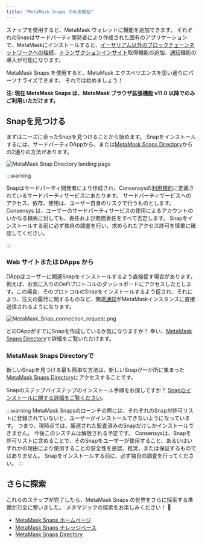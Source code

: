 ```yaml
---
title: "MetaMask Snaps の利用開始"
---
```


スナップを使用すると、MetaMask ウォレットに機能を追加できます。 それぞれのSnapはサードパーティ開発者により作成された固有のアプリケーションで、MetaMaskにインストールすると、[イーサリアム以外のブロックチェーンネットワークへの接続](/metamask-snaps/what-are-interoperability-snaps)、[トランザクションインサイト](/metamask-snaps/what-are-security-snaps)取得機能の追加、[通知](/metamask-snaps/what-are-communication-snaps)機能の導入が可能になります。

MetaMask Snaps を使用すると、MetaMask エクスペリエンスを思い通りにパーソナライズできます。 それでは始めましょう！

**注: 現在 MetaMask Snaps は、MetaMask ブラウザ拡張機能 v11.0 以降でのみご利用いただけます。**

## Snapを見つける

まずはニーズに合ったSnapを見つけることから始めます。 Snapをインストールするには、サードパーティDAppから、または[MetaMask Snaps Directory](https://snaps.metamask.io/?utm_source=metamaskSupport&utm_medium=knowledge-base&utm_campaign=2023_Sep_snaps-launch_content_gettingStarted)からの2通りの方法があります。

<div class="center-container">
  <div class="img-large">
    <img
      src={
        require("../../../../../img/metamask-snaps/getting-started-with-metamask-snaps/MetaMask_Snap_Directory_landing_page.png")
          .default
      }
      alt="MetaMask Snap Directory landing page"
    />
  </div>
</div>

:::warning

Snapはサードパーティ開発者により作成され、Consensysの[利用規約](https://consensys.io/terms-of-use/)に定義されているサードパーティサービスにあたります。 サードパーティサービスへのアクセス、依存、使用は、ユーザー自身のリスクで行うものとします。 Consensys は、ユーザーのサードパーティサービスの使用によるアカウントのいかなる損失に対しても、責任および賠償責任をすべて否定します。 Snapをインストールする前に必ず独自の調査を行い、求められたアクセス許可を慎重に確認してください。

:::

### Web サイトまたは DApps から

DAppはユーザーに関連Snapをインストールするよう直接促す場合があります。 例えば、お気に入りのDeFiプロトコルのダッシュボードにアクセスしたとします。この場合、そのプロトコルのSnapをインストールするよう促され、それにより、注文の履行に関するものなど、関連[通知](/metamask-snaps/what-are-communication-snaps)がMetaMaskインスタンスに直接送信されるようになります。

<div class="center-container">
  <div class="img-small">
    <img
      src={
        require("../../../../../img/metamask-snaps/getting-started-with-metamask-snaps/MetaMask_Snap_connection_request.png")
          .default
      }
      alt="MetaMask_Snap_connection_request.png"
    />
  </div>
</div>

どのDAppがすでにSnapを作成しているか気になりますか？ 幸い、[MetaMask Snaps Directory](https://snaps.metamask.io/?utm_source=metamaskSupport&utm_medium=knowledge-base&utm_campaign=2023_Sep_snaps-launch_content_gettingStarted)で詳細をご覧いただけます。

### MetaMask Snaps Directoryで

新しいSnapを見つける最も簡単な方法は、新しいSnapが一か所に集まった[MetaMask Snaps Directory](https://snaps.metamask.io/?utm_source=metamaskSupport&utm_medium=knowledge-base&utm_campaign=2023_Sep_snaps-launch_content_gettingStarted)にアクセスすることです。

Snapのステップバイステップのインストール手順をお探しですか？ [Snapのインストールに関する詳細をご覧ください](/metamask-snaps/how-to-install-a-snap)。

:::warning MetaMask Snapsのローンチの際には、それぞれのSnapが許可リストに登録されていないと、ユーザーがインストールできないようになっています。 つまり、現時点では、厳選された監査済みのSnapだけしかインストールできません。 今後このシステムは解放される予定です。 Consensysは、Snapを許可リストに含めることで、そのSnapをユーザーが使用すること、あるいはいずれかの理由により使用することの安全性を是認、推奨、または保証するものではありません。 Snapをインストールする前に、必ず独自の調査を行ってください。 :::

## さらに探索

これらのステップが完了したら、MetaMask Snaps の世界をさらに探索する準備が万全に整いました。 メタマジックの探索をお楽しみください！ 🚀

- [MetaMask Snaps ホームページ](http://metamask.io/snaps?utm_source=metamaskSupport&utm_medium=knowledge-base&utm_campaign=2023_Sep_snaps-launch_content_gettingStarted)
- [MetaMask Snaps ナレッジベース](/metamask-snaps/)
- [MetaMask Snaps Directory](https://snaps.metamask.io/?utm_source=metamaskSupport&utm_medium=knowledge-base&utm_campaign=2023_Sep_snaps-launch_content_gettingStarted)
